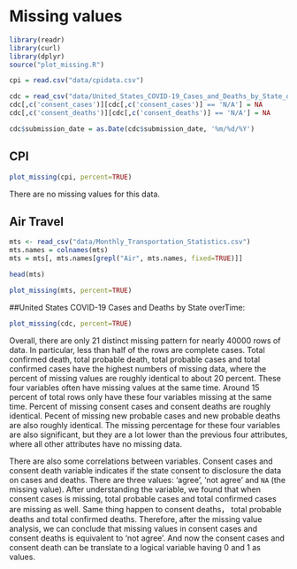 # Missing values
```r
library(readr)
library(curl)
library(dplyr)
source("plot_missing.R")
```

```r
cpi = read.csv("data/cpidata.csv")
```


```r
cdc = read_csv("data/United_States_COVID-19_Cases_and_Deaths_by_State_over_Time.csv")
cdc[,c('consent_cases')][cdc[,c('consent_cases')] == 'N/A'] = NA
cdc[,c('consent_deaths')][cdc[,c('consent_deaths')] == 'N/A'] = NA
```

```r
cdc$submission_date = as.Date(cdc$submission_date, '%m/%d/%Y')
```



## CPI

```r
plot_missing(cpi, percent=TRUE)
```
There are no missing values for this data.


## Air Travel
```r
mts <- read_csv("data/Monthly_Transportation_Statistics.csv")
mts.names = colnames(mts)
mts = mts[, mts.names[grepl("Air", mts.names, fixed=TRUE)]]
```

```r
head(mts)
```


```r
plot_missing(mts, percent=TRUE)
```


##United States COVID-19 Cases and Deaths by State overTime:

```r
plot_missing(cdc, percent=TRUE)
```

Overall, there are only 21 distinct missing pattern for nearly 40000 rows of data. In particular, less than half of the rows are complete cases. Total confirmed death, total probable death, total probable cases and total confirmed cases have the highest numbers of missing data, where the percent of missing values are roughly identical to about 20 percent. These four variables often have missing values at the same time. Around 15 percent of total rows only have these four variables missing at the same time. Percent of missing consent cases and consent deaths are roughly identical. Pecent of missing new probable cases and new probable deaths are also roughly identical. The missing percentage for these four variables are also significant, but they are a lot lower than the previous four attributes, where all other attributes have no missing data.

There are also some correlations between variables. Consent cases and consent death variable indicates if the state consent to disclosure the data on cases and deaths. There are three values: 'agree', 'not agree' and ```NA``` (the missing value). After understanding the variable, we found that when consent cases is missing, total probable cases and total confirmed cases are missing as well. Same thing happen to consent deaths， total probable deaths and total confirmed deaths. Therefore, after the missing value analysis, we can conclude that missing values in consent cases and consent deaths is equivalent to 'not agree'. And now the consent cases and consent death can be translate to a logical variable having 0 and 1 as values.

